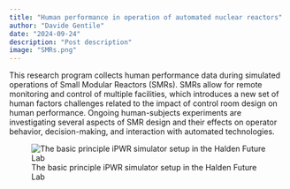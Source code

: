 ```yaml
---
title: "Human performance in operation of automated nuclear reactors"
author: "Davide Gentile"
date: "2024-09-24"
description: "Post description"
image: "SMRs.png"
---
```


This research program collects human performance data during simulated operations of Small Modular Reactors (SMRs). SMRs allow for remote monitoring and control of multiple facilities, which introduces a new set of human factors challenges related to the impact of control room design on human performance. Ongoing human-subjects experiments are investigating several aspects of SMR design and their effects on operator behavior, decision-making, and interaction with automated technologies.

![The basic principle iPWR simulator setup in the Halden Future Lab](SMRs.png)
